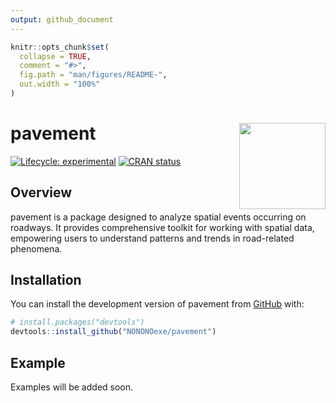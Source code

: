 ```yaml
---
output: github_document
---
```


<!-- README.md is generated from README.Rmd. Please edit that file -->

```r
knitr::opts_chunk$set(
  collapse = TRUE,
  comment = "#>",
  fig.path = "man/figures/README-",
  out.width = "100%"
)
```

# pavement <img src="man/figures/logo.png" align="right" width="138" />

<!-- badges: start -->
[![Lifecycle: experimental](https://img.shields.io/badge/lifecycle-experimental-orange.svg)](https://lifecycle.r-lib.org/articles/stages.html#experimental)
[![CRAN status](https://www.r-pkg.org/badges/version/pavement)](https://CRAN.R-project.org/package=pavement)
<!-- badges: end -->

## Overview

pavement is a package designed to analyze spatial events occurring on roadways. It provides comprehensive toolkit for working with spatial data, empowering users to understand patterns and trends in road-related phenomena.

## Installation

You can install the development version of pavement from [GitHub](https://github.com/) with:

``` r
# install.packages("devtools")
devtools::install_github("NONONOexe/pavement")
```

## Example

Examples will be added soon.

